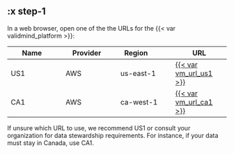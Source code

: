 ## :x step-1

<!-- Use `## :x header` to include an invisible section that can be linked to via nutshell  -->

In a web browser, open one of the the URLs for the {{< var validmind_platform >}}:
   
| Name    | Provider    | Region          | URL |
|---|---|---|---|
| US1 | AWS | us-east-1 | [{{< var vm_url_us1 >}}]({{< var vm_url_us1 >}}) |
| CA1 | AWS | ca-west-1 | [{{< var vm_url_ca1 >}}]({{< var vm_url_ca1 >}}) |
   
   If unsure which URL to use, we recommend US1 or consult your organization for data stewardship requirements. For instance, if your data must stay in Canada, use CA1.
